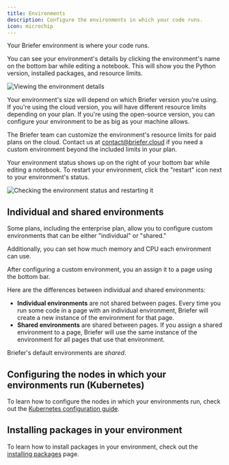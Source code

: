 ```yaml
---
title: Environments
description: Configure the environments in which your code runs.
icon: microchip
---
```


Your Briefer environment is where your code runs.

You can see your environment's details by clicking the environment's name on the bottom bar while editing a notebook. This will show you the Python version, installed packages, and resource limits.

<Frame caption="Click the environment name to view the environment's details.">
  <img src="/images/open-environment.png" alt="Viewing the environment details" />
</Frame>

Your environment's size will depend on which Briefer version you're using. If you're using the cloud version, you will have different resource limits depending on your plan. If you're using the open-source version, you can configure your environment to be as big as your machine allows.

<Tip>The Briefer team can customize the environment's resource limits for paid plans on the cloud. Contact us at [contact@briefer.cloud](mailto:contact@briefer.cloud) if you need a custom environment beyond the included limits in your plan.</Tip>

Your environment status shows up on the right of your bottom bar while editing a notebook. To restart your environment, click the "restart" icon next to your environment's status.

<Frame caption="Check your environment's status and restart it using the bottom bar.">
  <img src="/images/environment-status.png" alt="Checking the environment status and restarting it" />
</Frame>

## Individual and shared environments

Some plans, including the enterprise plan, allow you to configure custom environments that can be either "individual" or "shared."

Additionally, you can set how much memory and CPU each environment can use.

After configuring a custom environment, you an assign it to a page using the bottom bar.

Here are the differences between individual and shared environments:

- **Individual environments** are not shared between pages. Every time you run some code in a page with an individual environment, Briefer will create a new instance of the environment for that page.
- **Shared environments** are shared between pages. If you assign a shared environment to a page, Briefer will use the same instance of the environment for all pages that use that environment.

<Note>Briefer's default environments are _shared_.</Note>

## Configuring the nodes in which your environments run (Kubernetes)

To learn how to configure the nodes in which your environments run, check out the [Kubernetes configuration guide](./deployment/kubernetes).

## Installing packages in your environment

To learn how to install packages in your environment, check out the [installing packages](./settings/installing-packages) page.
